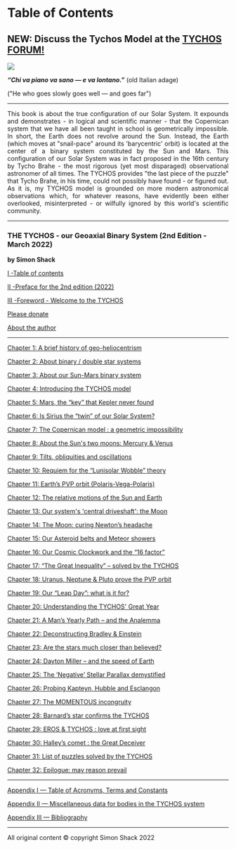 Table of Contents
===================================

## NEW: Discuss the Tychos Model at the [TYCHOS FORUM!](https://forum.tychos.space/t/welcome-to-the-tychos-forum/7) 

![](https://septclues.com/TYCHOS/TYCHOS_BOOK_COVER_2nd_EDITION_small.jpg)

**_“Chi va piano va sano — e va lontano.”_** (old Italian adage)

("He who goes slowly goes well — and goes far")

*****************************************************************************************************************************

<p align='justify'>This book is about the true configuration of our Solar System. It expounds and demonstrates - in logical and scientific manner - that the Copernican system that we have all been taught in school is geometrically impossible. In short, the Earth does not revolve around the Sun. Instead, the Earth (which moves at "snail-pace" around its 'barycentric' orbit) is located at the center of a binary system constituted by the Sun and Mars. This configuration of our Solar System was in fact proposed in the 16th century by Tycho Brahe - the most rigorous (yet most disparaged) observational astronomer of all times. The TYCHOS provides "the last piece of the puzzle" that Tycho Brahe, in his time, could not possibly have found - or figured out. As it is, my TYCHOS model is grounded on more modern astronomical observations which, for whatever reasons, have evidently been either overlooked, misinterpreted - or wilfully ignored by this world's scientific community. </p> 

*****************************************************************************************************************************


### THE TYCHOS - our Geoaxial Binary System (2nd Edition - March 2022)

**by Simon Shack**


[I -Table of contents](https://book.tychos.space/)
	
[II -Preface for the 2nd edition (2022)](https://book.tychos.space/preface)

[III -Foreword - Welcome to the TYCHOS](https://book.tychos.space/foreword)

[Please donate](https://book.tychos.space/please-donate)

[About the author](https://book.tychos.space/about)

******************************************************************************************************************

[Chapter 1: A brief history of geo-heliocentrism](https://book.tychos.space/chapters/1-a-brief-look)

[Chapter 2: About binary / double star systems](https://book.tychos.space/chapters/2-about-binary-systems)

[Chapter 3: About our Sun-Mars binary system](https://book.tychos.space/chapters/3-about-our-sun-mars)

[Chapter 4: Introducing the TYCHOS model](https://book.tychos.space/chapters/4-intro-tychos)

[Chapter 5: Mars, the “key” that Kepler never found](https://book.tychos.space/chapters/5-mars)

[Chapter 6: Is Sirius the “twin” of our Solar System?](https://book.tychos.space/chapters/6-sirius)

[Chapter 7: The Copernican model : a geometric impossibility](https://book.tychos.space/chapters/7-the-copernican-model)

[Chapter 8: About the Sun's two moons: Mercury & Venus](https://book.tychos.space/chapters/8-suns-two-moons)

[Chapter 9: Tilts, obliquities and oscillations](https://book.tychos.space/chapters/9-the-retrograde-periods)

[Chapter 10: Requiem for the “Lunisolar Wobble” theory](https://book.tychos.space/chapters/10-requiem)

[Chapter 11: Earth’s PVP orbit (Polaris-Vega-Polaris)](https://book.tychos.space/chapters/11-earths-pvp-orbit)

[Chapter 12: The relative motions of the Sun and Earth](https://book.tychos.space/chapters/12-earths-pvp-motion)

[Chapter 13: Our system's 'central driveshaft': the Moon](https://book.tychos.space/chapters/13-the-central-driveshaft)

[Chapter 14: The Moon: curing Newton’s headache](https://book.tychos.space/chapters/14-the-moon)

[Chapter 15: Our Asteroid belts and Meteor showers](https://book.tychos.space/chapters/15-our-asteroid-belts)

[Chapter 16: Our Cosmic Clockwork and the “16 factor”](https://book.tychos.space/chapters/16-our-cosmic-clockwork)

[Chapter 17: “The Great Inequality” – solved by the TYCHOS](https://book.tychos.space/chapters/17-the-great-inequality)

[Chapter 18: Uranus, Neptune & Pluto prove the PVP orbit](https://book.tychos.space/chapters/18-uranus-neptune-pluto)

[Chapter 19: Our “Leap Day”: what is it for?](https://book.tychos.space/chapters/19-leap-day)

[Chapter 20: Understanding the TYCHOS' Great Year](https://book.tychos.space/chapters/20-the-tychos-great-year)

[Chapter 21: A Man’s Yearly Path – and the Analemma](https://book.tychos.space/chapters/21-mans-yearly-path)

[Chapter 22: Deconstructing Bradley & Einstein](https://book.tychos.space/chapters/22-bradley-einstein)

[Chapter 23: Are the stars much closer than believed?](https://book.tychos.space/chapters/23-are-the-stars-closer)

[Chapter 24: Dayton Miller – and the speed of Earth](https://book.tychos.space/chapters/24-dayton-miller)

[Chapter 25: The ‘Negative’ Stellar Parallax demystified](https://book.tychos.space/chapters/25-negative-parallax)

[Chapter 26: Probing Kapteyn, Hubble and Esclangon](https://book.tychos.space/chapters/26-probing-kapteyn)

[Chapter 27: The MOMENTOUS incongruity](https://book.tychos.space/chapters/27-the-momentous-incongruity)

[Chapter 28: Barnard’s star confirms the TYCHOS](https://book.tychos.space/chapters/28-the-barnards-star)

[Chapter 29: EROS & TYCHOS : love at first sight](https://book.tychos.space/chapters/29-eros-and-tychos)

[Chapter 30: Halley’s comet : the Great Deceiver](https://book.tychos.space/chapters/30-halleys-comet) 

[Chapter 31: List of puzzles solved by the TYCHOS](https://book.tychos.space/chapters/31-list-of-puzzles)

[Chapter 32: Epilogue: may reason prevail](https://book.tychos.space/chapters/32-may-reason-prevail)

************************************************************************************************************

[Appendix I — Table of Acronyms, Terms and Constants](https://book.tychos.space/appendices/1-appendix)

[Appendix II — Miscellaneous data for bodies in the TYCHOS system](https://book.tychos.space/appendices/2-appendix)

[Appendix III — Bibliography](https://book.tychos.space/appendices/3-appendix)

****************************************************************************************************************
All original content © copyright Simon Shack 2022














